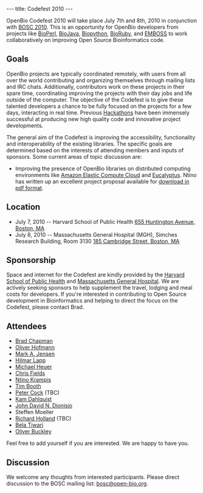 ---
title: Codefest 2010
---

OpenBio Codefest 2010 will take place July 7th and 8th, 2010 in conjunction with [[BOSC 2010]]. This is an opportunity for OpenBio developers from projects like [http://bioperl.org BioPerl], [http://www.biojava.org BioJava], [http://biopython.org Biopython], [http://www.bioruby.org BioRuby], and [http://www.emboss.org EMBOSS] to work collaboratively on improving Open Source Bioinformatics code.

== Goals ==

OpenBio projects are typically coordinated remotely, with users from all over the world contributing and organizing themselves through mailing lists and IRC chats. Additionally, contributors work on these projects in their spare time, coordinating improving the projects with their day jobs and life outside of the computer.
The objective of the Codefest is to give these talented developers a chance to be fully focused on the projects for a few days, interacting in real time. Previous [http://www.open-bio.org/wiki/Hackathon Hackathons] have been immensely successful at producing new high quality code and innovative project developments.

The general aim of the Codefest is improving the accessibility, functionality and interoperability of the existing libraries. The specific goals are determined based on the interests of attending members and inputs of sponsors. Some current areas of topic discussion are:

* Improving the presence of OpenBio libraries on distributed computing environments like [http://aws.amazon.com/ec2/ Amazon Elastic Compute Cloud] and [http://open.eucalyptus.com/ Eucalyptus]. Ntino has written up an excellent project proposal available for [http://www.open-bio.org/w/images/8/85/BOSC_2010_Cloud_BioLinux.pdf download in pdf format].

== Location ==

* July 7, 2010 -- Harvard School of Public Health [http://maps.google.com/maps?hl=en&source=hp&q=655+Huntington+Avenue,+Boston,+MA&um=1&ie=UTF-8&hq=&hnear=655+Huntington+Ave,+Boston,+MA+02115&gl=us&ei=vepeS6rVAsSztgeV-7z9Cw&sa=X&oi=geocode_result&ct=image&resnum=1&ved=0CAkQ8gEwAA 655 Huntington Avenue, Boston, MA]
* July 8, 2010 -- Massachusetts General Hospital (MGH), Simches Research Building, Room 3130 [http://maps.google.com/maps?hl=en&source=hp&q=185+Cambridge+St,+Boston,+Suffolk,+Massachusetts+02114&um=1&ie=UTF-8&hq=&hnear=185+Cambridge+St,+Boston,+MA+02114&gl=us&ei=qeteS_eUGoy1tgeDyKjwCw&sa=X&oi=geocode_result&ct=image&resnum=1&ved=0CAsQ8gEwAA 185 Cambridge Street, Boston, MA]

== Sponsorship ==

Space and internet for the Codefest are kindly provided by the [http://www.hsph.harvard.edu/ Harvard School of Public Health] and [http://www.mgh.harvard.edu/ Massachusetts General Hospital]. We are actively seeking sponsors to help supplement the travel, lodging and meal costs for developers. If you're interested in contributing to Open Source development in Bioinformatics and helping to direct the focus on the Codefest, please contact Brad.

== Attendees ==

* [http://bcbio.wordpress.com/ Brad Chapman]
* [http://www.hsph.harvard.edu/research/oliver-hofmann/ Oliver Hofmann]
* [http://www.bioperl.org/wiki/User:Majensen Mark A. Jensen]
* [http://www.bioperl.org/wiki/User:Lapp Hilmar Lapp]
* [http://www.biojava.org/wiki/Michael_Heuer Michael Heuer]
* [http://www.bioperl.org/wiki/User:Cjfields Chris Fields]
* [http://www.linkedin.com/in/agbiotec Ntino Krampis]
* [http://nebc.nox.ac.uk/nebc/about-us/people Tim Booth]
* [http://www.scri.ac.uk/staff/petercock Peter Cock] (TBC)
* [[User:Kdahlquist | Kam Dahlquist]] 
* [http://myweb.lmu.edu/dondi John David N. Dionisio]
* Steffen Moeller
* [http://www.biojava.org/wiki/User:Rholland Richard Holland] (TBC)
* [http://nebc.nox.ac.uk/nebc/about-us/people Bela Tiwari]
* [http://nebc.nox.ac.uk/nebc/about-us/people Oliver Buckley]

Feel free to add yourself if you are interested. We are happy to have you.

== Discussion ==

We welcome any thoughts from interested participants. Please direct discussion to the BOSC mailing list: [mailto:bosc@open-bio.org bosc@open-bio.org].
